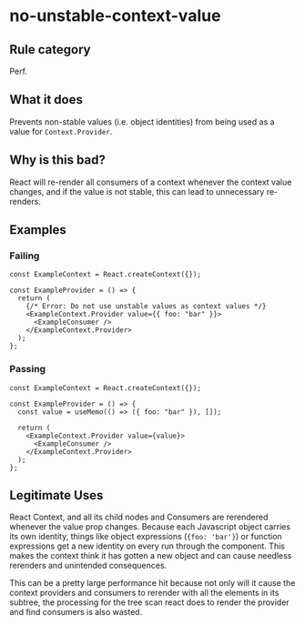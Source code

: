 # no-unstable-context-value

## Rule category

Perf.

## What it does

Prevents non-stable values (i.e. object identities) from being used as a value for `Context.Provider`.

## Why is this bad?

React will re-render all consumers of a context whenever the context value changes, and if the value is not stable, this can lead to unnecessary re-renders.

## Examples

### Failing

```tsx {6}
const ExampleContext = React.createContext({});

const ExampleProvider = () => {
  return (
    {/* Error: Do not use unstable values as context values */}
    <ExampleContext.Provider value={{ foo: "bar" }}>
      <ExampleConsumer />
    </ExampleContext.Provider>
  );
};
```

### Passing

```tsx
const ExampleContext = React.createContext({});

const ExampleProvider = () => {
  const value = useMemo(() => ({ foo: "bar" }), []);

  return (
    <ExampleContext.Provider value={value}>
      <ExampleConsumer />
    </ExampleContext.Provider>
  );
};
```

## Legitimate Uses

React Context, and all its child nodes and Consumers are rerendered whenever the value prop changes. Because each Javascript object carries its own identity, things like object expressions (`{foo: 'bar'}`) or function expressions get a new identity on every run through the component. This makes the context think it has gotten a new object and can cause needless rerenders and unintended consequences.

This can be a pretty large performance hit because not only will it cause the context providers and consumers to rerender with all the elements in its subtree, the processing for the tree scan react does to render the provider and find consumers is also wasted.
